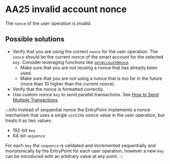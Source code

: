 # AA25 invalid account nonce

The `nonce` of the user operation is invalid. 

## Possible solutions

- Verify that you are using the correct `nonce` for the user operation. The `nonce` should be the current nonce of the smart account for the selected `key`. Consider leveraging functions like [`getAccountNonce`](/permissionless/reference/public-actions/getAccountNonce).
  - Make sure that you are not reusing a nonce that has already been used.
  - Make sure that you are not using a nonce that is too far in the future (more than 10 higher than the current nonce). 
- Verify that the nonce is formatted correctly.
- Use custom nonce `key` to send parallel transactions. See [How to Send Multiple Transactions](/permissionless/parallel-transactions##sending-multiple-transactions-in-parallel).

:::info
Instead of sequential nonce the EntryPoint implements a nonce mechanism that uses a single `uint256` nonce value in the user operation, but treats it as two values:
- 192-bit `key`
- 64-bit `sequence`

For each `key` the `sequence` is validated and incremented sequentially and monotonically by the EntryPoint for each user operation, however a new `key` can be introduced with an arbitrary value at any point.
:::
